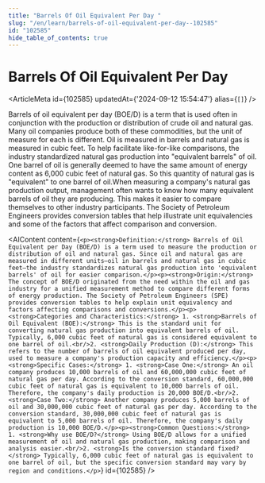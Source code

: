```yaml
---
title: "Barrels Of Oil Equivalent Per Day "
slug: "/en/learn/barrels-of-oil-equivalent-per-day--102585"
id: "102585"
hide_table_of_contents: true
---
```



# Barrels Of Oil Equivalent Per Day 

<ArticleMeta id={102585} updatedAt={'2024-09-12 15:54:47'} alias={`[]`} />
<div className='border-solid border-b border-t-0 my-4 border-[var(--ifm-color-gray-300)]' />

Barrels of oil equivalent per day (BOE/D) is a term that is used often in conjunction with the production or distribution of crude oil and natural gas. Many oil companies produce both of these commodities, but the unit of measure for each is different. Oil is measured in barrels and natural gas is measured in cubic feet. To help facilitate like-for-like comparisons, the industry standardized natural gas production into "equivalent barrels" of oil. One barrel of oil is generally deemed to have the same amount of energy content as 6,000 cubic feet of natural gas. So this quantity of natural gas is "equivalent" to one barrel of oil.When measuring a company's natural gas production output, management often wants to know how many equivalent barrels of oil they are producing. This makes it easier to compare themselves to other industry participants. The Society of Petroleum Engineers provides conversion tables that help illustrate unit equivalencies and some of the factors that affect comparison and conversion.

<AIContent content={`<p><strong>Definition:</strong> Barrels of Oil Equivalent per Day (BOE/D) is a term used to measure the production or distribution of oil and natural gas. Since oil and natural gas are measured in different units—oil in barrels and natural gas in cubic feet—the industry standardizes natural gas production into 'equivalent barrels' of oil for easier comparison.</p><p><strong>Origin:</strong> The concept of BOE/D originated from the need within the oil and gas industry for a unified measurement method to compare different forms of energy production. The Society of Petroleum Engineers (SPE) provides conversion tables to help explain unit equivalency and factors affecting comparisons and conversions.</p><p><strong>Categories and Characteristics:</strong> 1. <strong>Barrels of Oil Equivalent (BOE):</strong> This is the standard unit for converting natural gas production into equivalent barrels of oil. Typically, 6,000 cubic feet of natural gas is considered equivalent to one barrel of oil.<br/>2. <strong>Daily Production (D):</strong> This refers to the number of barrels of oil equivalent produced per day, used to measure a company's production capacity and efficiency.</p><p><strong>Specific Cases:</strong> 1. <strong>Case One:</strong> An oil company produces 10,000 barrels of oil and 60,000,000 cubic feet of natural gas per day. According to the conversion standard, 60,000,000 cubic feet of natural gas is equivalent to 10,000 barrels of oil. Therefore, the company's daily production is 20,000 BOE/D.<br/>2. <strong>Case Two:</strong> Another company produces 5,000 barrels of oil and 30,000,000 cubic feet of natural gas per day. According to the conversion standard, 30,000,000 cubic feet of natural gas is equivalent to 5,000 barrels of oil. Therefore, the company's daily production is 10,000 BOE/D.</p><p><strong>Common Questions:</strong> 1. <strong>Why use BOE/D?</strong> Using BOE/D allows for a unified measurement of oil and natural gas production, making comparison and analysis easier.<br/>2. <strong>Is the conversion standard fixed?</strong> Typically, 6,000 cubic feet of natural gas is equivalent to one barrel of oil, but the specific conversion standard may vary by region and conditions.</p>`} id={102585} />
